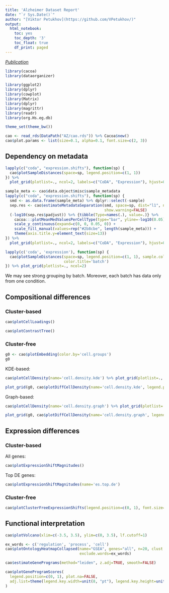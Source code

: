 ```yaml
---
title: 'Alzheimer Dataset Report'
date: "`r Sys.Date()`"
author: "[Viktor Petukhov](https://github.com/VPetukhov/)"
output:
  html_notebook:
    toc: yes
    toc_depth: '3'
    toc_float: true
    df_print: paged
---
```


[*Publication*](https://www.nature.com/articles/s41593-019-0539-4/)

```r
library(cacoa)
library(dataorganizer)

library(ggplot2)
library(dplyr)
library(cowplot)
library(Matrix)
library(dplyr)
library(magrittr)
library(readr)
library(org.Hs.eg.db)

theme_set(theme_bw())
```

```r
cao <- read_rds(DataPath("AZ/cao.rds")) %>% Cacoa$new()
cao$plot.params <- list(size=0.1, alpha=0.1, font.size=c(2, 3))
```

## Dependency on metadata

```r
lapply(c("coda", "expression.shifts"), function(sp) {
  cao$plotSampleDistances(space=sp, legend.position=c(1, 1))
}) %>% 
  plot_grid(plotlist=., ncol=2, labels=c("CoDA", "Expression"), hjust=0, label_x=0.02, label_y=0.99)
```

```r
sample_meta <- cao$data.object$misc$sample_metadata
lapply(c("coda", "expression.shifts"), function(sp) {
  smd <- as.data.frame(sample_meta) %>% dplyr::select(-sample)
  sep.res <- cao$estimateMetadataSeparation(smd, space=sp, dist="l1", name=paste0("md.", sp),
                                            show.warning=FALSE)
  (-log10(sep.res$padjust)) %>% {tibble(Type=names(.), value=.)} %>%
    cacoa:::plotMeanMedValuesPerCellType(type="bar", yline=-log10(0.05), ylab="-log10(separation p-value)") +
    scale_y_continuous(expand=c(0, 0, 0.05, 0)) +
    scale_fill_manual(values=rep("#2b8cbe", length(sample_meta))) +
    theme(axis.title.y=element_text(size=13))
}) %>% 
  plot_grid(plotlist=., ncol=2, labels=c("CoDA", "Expression"), hjust=0, label_x=0.22, label_y=0.98)
```

```r
lapply(c('coda', 'expression'), function(sp) {
  cao$plotSampleDistances(space=sp, legend.position=c(1, 1), sample.colors=sample_meta$batch, 
                          color.title='batch')
}) %>% plot_grid(plotlist=., ncol=2)
```

We may see strong grouping by batch. Moreover, each batch has data only from one condition.

## Compositional differences

### Cluster-based

```r
cao$plotCellLoadings()
```

```r
cao$plotContrastTree()
```

### Cluster-free

```r
g0 <- cao$plotEmbedding(color.by='cell.groups')
g0
```

KDE-based:

```r
cao$plotCellDensity(name='cell.density.kde') %>% plot_grid(plotlist=., ncol=2)
```

```r
plot_grid(g0, cao$plotDiffCellDensity(name='cell.density.kde', legend.position=c(0, 1)), ncol=2)
```

Graph-based:

```r
cao$plotCellDensity(name='cell.density.graph') %>% plot_grid(plotlist=., ncol=2)
```

```r
plot_grid(g0, cao$plotDiffCellDensity(name='cell.density.graph', legend.position=c(0, 1)), ncol=2)
```

## Expression differences

### Cluster-based

All genes:

```r
cao$plotExpressionShiftMagnitudes()
```

Top DE genes:

```r
cao$plotExpressionShiftMagnitudes(name='es.top.de')
```

### Cluster-free

```r
cao$plotClusterFreeExpressionShifts(legend.position=c(0, 1), font.size=c(1, 2))
```

## Functional interpretation

```r
cao$plotVolcano(xlim=c(-3.5, 3.5), ylim=c(0, 3.5), lf.cutoff=1)
```

```r
ex_words <- c('regulation', 'process', 'cell')
cao$plotOntologyHeatmapCollapsed(name="GSEA", genes="all", n=20, clust.method="ward.D",
                                 exclude.words=ex_words)
```

```r
cao$estimateGenePrograms(method="leiden", z.adj=TRUE, smooth=FALSE)
```

```r
cao$plotGeneProgramScores(
  legend.position=c(0, 1), plot.na=FALSE, 
  adj.list=theme(legend.key.width=unit(8, "pt"), legend.key.height=unit(12, "pt"))
)
```

